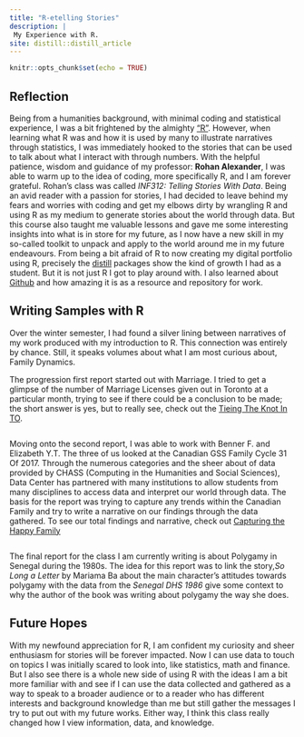 ```yaml
---
title: "R-etelling Stories"
description: |
 My Experience with R.
site: distill::distill_article
---
```


```r
knitr::opts_chunk$set(echo = TRUE)
```

## Reflection
Being from a humanities background, with minimal coding and statistical experience, I was a bit frightened by the almighty ["R"](https://www.r-project.org/). However, when learning what R was and how it is used by many to illustrate narratives through statistics, I was immediately hooked to the stories that can be used to talk about what I interact with through numbers. With the helpful patience, wisdom and guidance of my professor: **Rohan Alexander**, I was able to warm up to the idea of coding, more specifically R, and I am forever grateful. Rohan's class was called *INF312: Telling Stories With Data*. Being an avid reader with a passion for stories, I had decided to leave behind my fears and worries with coding and get my elbows dirty by wrangling R and using R as my medium to generate stories about the world through data. But this course also taught me valuable lessons and gave me some interesting insights into what is in store for my future, as I now have a new skill in my so-called toolkit to unpack and apply to the world around me in my future endeavours. From being a bit afraid of R to now creating my digital portfolio using R, precisely the [distill](https://rstudio.github.io/distill/) packages show the kind of growth I had as a student. But it is not just R I got to play around with. I also learned about [Github](https://github.com/bosconic) and how amazing it is as a resource and repository for work.

## Writing Samples with R
Over the winter semester, I had found a silver lining between narratives of my work produced with my introduction to R. This connection was entirely by chance. Still, it speaks volumes about what I am most curious about, Family Dynamics. 

The progression first report started out with Marriage. I tried to get a glimpse of the number of Marriage Licenses given out in Toronto at a particular month, trying to see if there could be a conclusion to be made; the short answer is yes, but to really see, check out the [Tieing The Knot In TO](https://github.com/bosconic/Tieing-The-Knot-In-TO).

<!-- Got to add a graph from report to give some visiuals-->
```r

```


Moving onto the second report, I was able to work with Benner F. and Elizabeth Y.T. The three of us looked at the Canadian GSS Family Cycle 31 Of 2017. Through the numerous categories and the sheer about of data provided by CHASS (Computing in the Humanities and Social Sciences), Data Center has partnered with many institutions to allow students from many disciplines to access data and interpret our world through data. The basis for the report was trying to capture any trends within the Canadian Family and try to write a narrative on our findings through the data gathered. To see our total findings and narrative, check out [Capturing the Happy Family](https://github.com/bosconic/Capturing_the_Happy_Family)

<!-- Got to add a graph from report to give some visiuals-->
```r

```


The final report for the class I am currently writing is about Polygamy in Senegal during the 1980s. The idea for this report was to link the story,*So Long a Letter* by Mariama Ba about the main character's attitudes towards polygamy with the data from the *Senegal DHS 1986* give some context to why the author of the book was writing about polygamy the way she does.

<!-- Insert Link and more info about topic when time comes, add potential R Chunk?-->


## Future Hopes

With my newfound appreciation for R, I am confident my curiosity and sheer enthusiasm for stories will be forever impacted. Now I can use data to touch on topics I was initially scared to look into, like statistics, math and finance. But I also see there is a whole new side of using R with the ideas I am a bit more familiar with and see if I can use the data collected and gathered as a way to speak to a broader audience or to a reader who has different interests and background knowledge than me but still gather the messages I try to put out with my future works. Either way, I think this class really changed how I view information, data, and knowledge. 